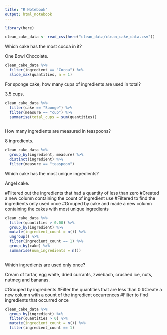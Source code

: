 ```yaml
---
title: "R Notebook"
output: html_notebook
---
```


```r
library(here)
```

```r
clean_cake_data <- read_csv(here("clean_data/clean_cake_data.csv"))
```

Which cake has the most cocoa in it? 

One Bowl Chocolate. 

```r
clean_cake_data %>% 
  filter(ingredient == "Cocoa") %>% 
  slice_max(quantities, n = 1) 
```

For sponge cake, how many cups of ingredients are used in total? 

3.5 cups. 

```r
clean_cake_data %>% 
  filter(cake == "Sponge") %>% 
  filter(measure == "cup") %>% 
  summarise(total_cups = sum(quantities)) 
  
```

How many ingredients are measured in teaspoons? 

8 ingredients. 

```r
clean_cake_data %>% 
  group_by(ingredient, measure) %>% 
  distinct(ingredient) %>% 
  filter(measure == "teaspoon") 
```

Which cake has the most unique ingredients? 

Angel cake. 

#Filtered out the ingredients that had a quantity of less than zero 
#Created a new column containing the count of ingredient use 
#Filtered to find the ingredients only used once 
#Grouped by cake and made a new column containing the cakes with most unique ingredients 

```r
clean_cake_data %>% 
  filter(quantities > 0.00) %>%
  group_by(ingredient) %>% 
  mutate(ingredient_count = n()) %>%
  ungroup() %>%
  filter(ingredient_count == 1) %>% 
  group_by(cake) %>% 
  summarise(num_ingredients = n()) 
  
```
 
 Which ingredients are used only once? 
 
 Cream of tartar, egg white, dried currants, zwiebach, crushed ice, nuts, nutmeg and bananas. 
 
#Grouped by ingredients 
#Filter the quantities that are less than 0 
#Create a new column with a count of the ingredient occurrences 
#Filter to find ingredients that occurred once 
 
```r
clean_cake_data %>% 
  group_by(ingredient) %>% 
  filter(quantities > 0) %>% 
  mutate(ingredient_count = n()) %>% 
  filter(ingredient_count == 1) 
```
 
